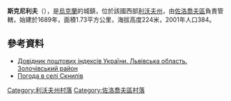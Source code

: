 {{coord|49|52|3|N|24|38|3|E|scale:100000|display=title}}
{{not|斯克尼利夫 (普斯托梅特區)}}
'''斯克尼利夫'''（{{lang-uk|Скнилів|Sknyliv}}），是[[烏克蘭|烏克蘭]]的城鎮，位於該國西部[[利沃夫州|利沃夫州]]，由[[佐洛喬夫區|佐洛喬夫區]]負責管轄，始建於1689年，面積1.73平方公里，海拔高度224米，2001年人口384。

==參考資料==
*[http://www.uaidx.com/13/290?f=index&d=desc&lang=ua Довідник поштових індексів України. Львівська область. Золочівський район] {{Wayback|url=http://www.uaidx.com/13/290?f=index&d=desc&lang=ua |date=20160127100105 }}
* [http://weather.in.ua/ua/l'vovskaja/24000 Погода в селі Скнилів] {{Wayback|url=http://weather.in.ua/ua/l%27vovskaja/24000 |date=20200809115035 }}

[[Category:利沃夫州村落|Category:利沃夫州村落]]
[[Category:佐洛喬夫區村落|Category:佐洛喬夫區村落]]


{{Lviv-geo-stub}}
